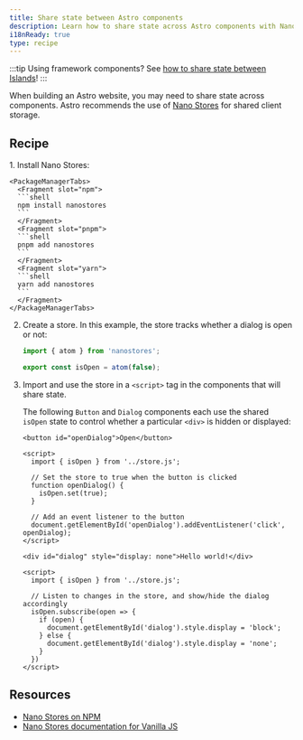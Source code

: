 ```yaml
---
title: Share state between Astro components
description: Learn how to share state across Astro components with Nano Stores.
i18nReady: true
type: recipe
---
```


:::tip
Using framework components? See [how to share state between Islands](/vi/recipes/sharing-state-islands/)!
:::

When building an Astro website, you may need to share state across components. Astro recommends the use of [Nano Stores](https://github.com/nanostores/nanostores) for shared client storage.

## Recipe

<Steps>
1. Install Nano Stores:

    <PackageManagerTabs>
      <Fragment slot="npm">
      ```shell
      npm install nanostores
      ```
      </Fragment>
      <Fragment slot="pnpm">
      ```shell
      pnpm add nanostores
      ```
      </Fragment>
      <Fragment slot="yarn">
      ```shell
      yarn add nanostores
      ```
      </Fragment>
    </PackageManagerTabs>

2. Create a store. In this example, the store tracks whether a dialog is open or not:

    ```ts title="src/store.js"
    import { atom } from 'nanostores';

    export const isOpen = atom(false);
    ```

3. Import and use the store in a `<script>` tag in the components that will share state.

    The following `Button` and `Dialog` components each use the shared `isOpen` state to control whether a particular `<div>` is hidden or displayed:

    ```astro title="src/components/Button.astro"
    <button id="openDialog">Open</button>

    <script>
      import { isOpen } from '../store.js';
      
      // Set the store to true when the button is clicked
      function openDialog() {
        isOpen.set(true);
      }

      // Add an event listener to the button
      document.getElementById('openDialog').addEventListener('click', openDialog);
    </script>
    ```

    ```astro title="src/components/Dialog.astro"
    <div id="dialog" style="display: none">Hello world!</div>

    <script>
      import { isOpen } from '../store.js';

      // Listen to changes in the store, and show/hide the dialog accordingly    
      isOpen.subscribe(open => {
        if (open) {
          document.getElementById('dialog').style.display = 'block';
        } else {
          document.getElementById('dialog').style.display = 'none';
        }
      })
    </script>
    ```
</Steps>

## Resources

- [Nano Stores on NPM](https://www.npmjs.com/package/nanostores)
- [Nano Stores documentation for Vanilla JS](https://github.com/nanostores/nanostores#vanilla-js)
